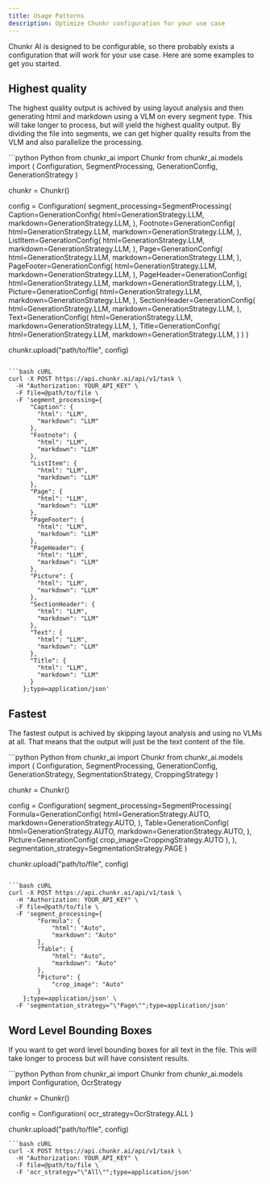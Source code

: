 ```yaml
---
title: Usage Patterns
description: Optimize Chunkr configuration for your use case
---
```


Chunkr AI is designed to be configurable, so there probably exists a configuration that will work for your use case.
Here are some examples to get you started.

## Highest quality

The highest quality output is achived by using layout analysis and then generating html and markdown using a VLM on every segment type.
This will take longer to process, but will yield the highest quality output. 
By dividing the file into segments, we can get higher quality results from the VLM and also parallelize the processing.

<CodeGroup> 
```python Python
from chunkr_ai import Chunkr
from chunkr_ai.models import (
    Configuration, 
    SegmentProcessing, 
    GenerationConfig, 
    GenerationStrategy
)

chunkr = Chunkr()

config = Configuration(
    segment_processing=SegmentProcessing(
        Caption=GenerationConfig(
              html=GenerationStrategy.LLM,
              markdown=GenerationStrategy.LLM,
          ),
          Footnote=GenerationConfig(
              html=GenerationStrategy.LLM,
              markdown=GenerationStrategy.LLM,
          ),
          ListItem=GenerationConfig(
              html=GenerationStrategy.LLM,
              markdown=GenerationStrategy.LLM,
          ),
          Page=GenerationConfig(
              html=GenerationStrategy.LLM,
              markdown=GenerationStrategy.LLM,
          ),
          PageFooter=GenerationConfig(
              html=GenerationStrategy.LLM,
              markdown=GenerationStrategy.LLM,
          ),
          PageHeader=GenerationConfig(
              html=GenerationStrategy.LLM,
              markdown=GenerationStrategy.LLM,
          ),
          Picture=GenerationConfig(
              html=GenerationStrategy.LLM,
              markdown=GenerationStrategy.LLM,
          ),
          SectionHeader=GenerationConfig(
              html=GenerationStrategy.LLM,
              markdown=GenerationStrategy.LLM,
          ),
          Text=GenerationConfig(
              html=GenerationStrategy.LLM,
              markdown=GenerationStrategy.LLM,
          ),
          Title=GenerationConfig(
              html=GenerationStrategy.LLM,
              markdown=GenerationStrategy.LLM,
          )
    )
)

chunkr.upload("path/to/file", config)
```

```bash cURL
curl -X POST https://api.chunkr.ai/api/v1/task \
  -H "Authorization: YOUR_API_KEY" \
  -F file=@path/to/file \
  -F 'segment_processing={
      "Caption": {
        "html": "LLM",
        "markdown": "LLM"
      },
      "Footnote": {
        "html": "LLM",
        "markdown": "LLM"
      },
      "ListItem": {
        "html": "LLM",
        "markdown": "LLM"
      },
      "Page": {
        "html": "LLM",
        "markdown": "LLM"
      },
      "PageFooter": {
        "html": "LLM",
        "markdown": "LLM"
      },
      "PageHeader": {
        "html": "LLM",
        "markdown": "LLM"
      },
      "Picture": {
        "html": "LLM",
        "markdown": "LLM"
      },
      "SectionHeader": {
        "html": "LLM",
        "markdown": "LLM"
      },
      "Text": {
        "html": "LLM",
        "markdown": "LLM"
      },
      "Title": {
        "html": "LLM",
        "markdown": "LLM"
      }
    };type=application/json'
```
</CodeGroup>

## Fastest

The fastest output is achived by skipping layout analysis and using no VLMs at all.
That means that the output will just be the text content of the file. 

<CodeGroup> 
```python Python
from chunkr_ai import Chunkr
from chunkr_ai.models import (
    Configuration, 
    SegmentProcessing, 
    GenerationConfig, 
    GenerationStrategy, 
    SegmentationStrategy, 
    CroppingStrategy
)

chunkr = Chunkr()

config = Configuration(
    segment_processing=SegmentProcessing(
        Formula=GenerationConfig(
              html=GenerationStrategy.AUTO,
              markdown=GenerationStrategy.AUTO,
        ),
        Table=GenerationConfig(
              html=GenerationStrategy.AUTO,
              markdown=GenerationStrategy.AUTO,
        ),
        Picture=GenerationConfig(
            crop_image=CroppingStrategy.AUTO
        ),
    ),
    segmentation_strategy=SegmentationStrategy.PAGE
)

chunkr.upload("path/to/file", config)
```

```bash cURL
curl -X POST https://api.chunkr.ai/api/v1/task \
  -H "Authorization: YOUR_API_KEY" \
  -F file=@path/to/file \
  -F 'segment_processing={
        "Formula": {
            "html": "Auto",
            "markdown": "Auto"
        },
        "Table": {
            "html": "Auto",
            "markdown": "Auto"
        },
        "Picture": {
            "crop_image": "Auto"
        }
    };type=application/json' \
  -F 'segmentation_strategy="\"Page\"";type=application/json'
```
</CodeGroup>

## Word Level Bounding Boxes

If you want to get word level bounding boxes for all text in the file. 
This will take longer to process but will have consistent results.

<CodeGroup> 
```python Python
from chunkr_ai import Chunkr
from chunkr_ai.models import Configuration, OcrStrategy

chunkr = Chunkr()

config = Configuration(
   ocr_strategy=OcrStrategy.ALL
)

chunkr.upload("path/to/file", config)
```
```bash cURL
curl -X POST https://api.chunkr.ai/api/v1/task \
  -H "Authorization: YOUR_API_KEY" \
  -F file=@path/to/file \
  -F 'ocr_strategy="\"All\"";type=application/json'
```
</CodeGroup>

